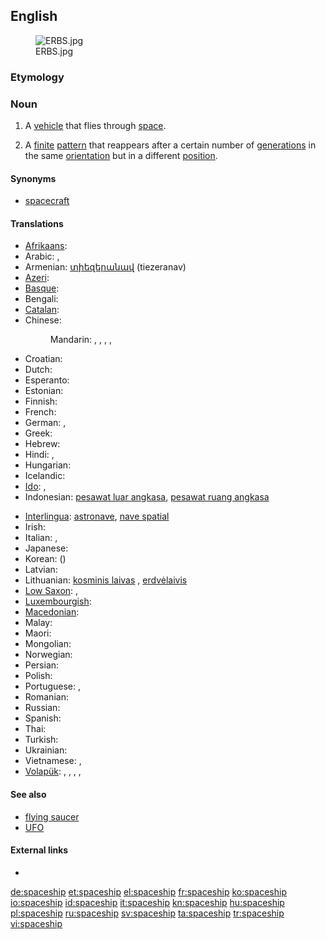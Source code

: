 ==English==
[[File:ERBS.jpg|thumb]]

===Etymology===
{{compound|space|ship}}

===Noun===
{{en-noun}}

# A [[vehicle]] that flies through [[space]].
# {{context|cellular automata}} A [[finite]] [[pattern]] that reappears after a certain number of [[generation]]s in the same [[orientation]] but in a different [[position]].

====Synonyms====
* [[spacecraft]]

====Translations====
{{trans-top|vehicle that flies through space}}
* [[Afrikaans]]: {{t|af|ruimteskip|xs=Afrikaans}}
* Arabic: {{t|ar|سفينة فضائية|f|tr=safiina faDaa'íyya}}, {{t|ar|مركبة فضائية|f|tr=márkaba faDaa'íyya}}
* Armenian: [[տիեզերանավ]] (tiezeranav)
* [[Azeri]]: {{t|az|kosmik gəmi|xs=Azeri}}
* [[Basque]]: {{t|eu|espazio-ontzi|xs=Basque}}
* Bengali: {{t|bn|মহাকাশযান|sc=Beng|xs=Bengali}}
* [[Catalan]]: {{t|ca|nau espacial|f}}
* Chinese:
*: Mandarin: {{t|cmn|太空船|tr=tàikōngchuán|sc=Hani}}, {{t|cmn|飛船|sc=Hani}}, {{t|cmn|飞船|tr=fēichuán|sc=Hani}}, {{t|cmn|宇宙飛船|sc=Hani}}, {{t|cmn|宇宙飞船|tr=yǔzhòu fēichuán|sc=Hani}}
* Croatian: {{t|hr|svemirski brod}}
* Dutch: {{t-|nl|ruimteschip|n}}
* Esperanto: {{t-|eo|kosmoŝipo|xs=Esperanto}}
* Estonian: {{t|et|kosmoselaev}}
* Finnish: {{t+|fi|avaruusalus}}
* French: {{t+|fr|vaisseau spatial|m}}
* German: {{t+|de|Raumschiff|n}}, {{t|de|Raumfahrzeug|n}}
* Greek: {{t+|el|διαστημόπλοιο|n|tr=diastimóploio}}
* Hebrew: {{t|he|ספינת-חלל }}
* Hindi: {{t|hi|अंतरिक्ष यान|tr=antarikṣ yān|xs=Hindi}}, {{t|hi|अंतरिक्ष-जहाज़|tr=antarikṣ-jahāz|xs=Hindi}}
* Hungarian: {{t+|hu|űrhajó}}
* Icelandic: {{t+|is|geimskip|n}}
* [[Ido]]: {{t+|io|spaconavo|xs=Ido}}, {{t-|io|spaco-navo|xs=Ido}}
* Indonesian: [[pesawat luar angkasa]], [[pesawat ruang angkasa]]
{{trans-mid}}
* [[Interlingua]]: [[astronave]], [[nave spatial]]
* Irish: {{t|ga|spásárthach|xs=Irish}}
* Italian: {{t|it|astronave|f}}, {{t|it|nave spaziale|m}}
* Japanese: {{t|ja|宇宙船|tr=うちゅうせん, uchūsen}}
* Korean: {{t|ko|우주선|tr=ujuseon|sc=Hang}} ({{t|ko|宇宙船|sc=Hani}})
* Latvian: {{t|lv|kosmosa kuģis|xs=Latvian}}
* Lithuanian: [[kosminis laivas]] {{m}}, [[erdvėlaivis]] {{m}}
* [[Low Saxon]]: {{t|nds|Ruumschipp|n}}, {{t|nds|Ruumfohrtüüg|n}}
* [[Luxembourgish]]: {{t|lb|Raumschëff|xs=Luxembourgish}}
* [[Macedonian]]: {{t|mk|вселенски брод}}
* Malay: {{t|ms|kapal angkasa lepas |xs=Malay}}
* Maori: {{t|mi|waka ātea|xs=Maori}}
* Mongolian: {{t|mn|сансрын хөлөг |sc=Cyrl|xs=Mongolian}}
* Norwegian: {{t|no|romskip|n}}
* Persian: {{t|fa|کشتی فضایی|tr=kashti-e-fazaee}}
* Polish: {{t|pl|statek kosmiczny}}
* Portuguese: {{t+|pt|espaçonave|f}}, {{t-|pt|nave espacial|f}}
* Romanian: {{t|ro|navă cosmică}}
* Russian: {{t+|ru|космический корабль|m|tr=kosmíčeskij korábl’}}
* Spanish: {{t-|es|nave espacial|f}}
* Thai: {{t|th|ยานอวกาศ|tr=yaan à-wá-gàat}}
* Turkish: {{t+|tr|uzay gemisi}}
* Ukrainian: {{t|uk|космічний корабель||tr=kosmitchnyï korabel’}}
* Vietnamese: {{t|vi|như spacecraft|xs=Vietnamese}}, {{t|vi|phi thuyền|xs=Vietnamese}}
* [[Volapük]]: {{t|vo|stelanaf}}, {{t|vo|levalanaf}}, {{t|vo|lespadanaf}}, {{t|vo|kosmonaf}}, {{t|vo|sinaf}}
{{trans-bottom}}

====See also====
* [[flying saucer]]
* [[UFO]]

====External links====
* {{pedia}}

[[de:spaceship]]
[[et:spaceship]]
[[el:spaceship]]
[[fr:spaceship]]
[[ko:spaceship]]
[[io:spaceship]]
[[id:spaceship]]
[[it:spaceship]]
[[kn:spaceship]]
[[hu:spaceship]]
[[pl:spaceship]]
[[ru:spaceship]]
[[sv:spaceship]]
[[ta:spaceship]]
[[tr:spaceship]]
[[vi:spaceship]]
